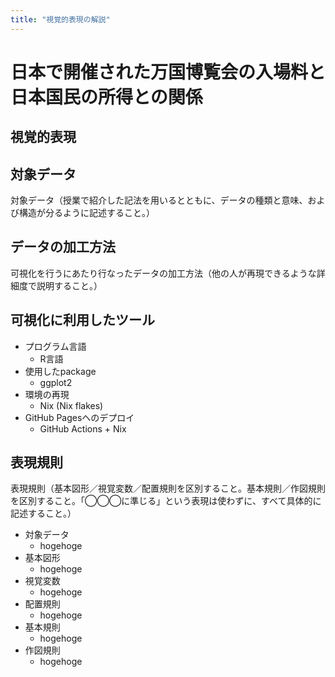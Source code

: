 ```yaml
---
title: "視覚的表現の解説"
---
```


# 日本で開催された万国博覧会の入場料と日本国民の所得との関係

## 視覚的表現

## 対象データ

対象データ（授業で紹介した記法を用いるとともに、データの種類と意味、および構造が分るように記述すること。）

## データの加工方法

可視化を行うにあたり行なったデータの加工方法（他の人が再現できるような詳細度で説明すること。）

## 可視化に利用したツール

- プログラム言語
  - R言語
- 使用したpackage
  - ggplot2
- 環境の再現
  - Nix (Nix flakes)
- GitHub Pagesヘのデプロイ
  - GitHub Actions + Nix

## 表現規則

表現規則（基本図形／視覚変数／配置規則を区別すること。基本規則／作図規則を区別すること。「◯◯◯に準じる」という表現は使わずに、すべて具体的に記述すること。）

- 対象データ
  - hogehoge
- 基本図形
  - hogehoge
- 視覚変数
  - hogehoge
- 配置規則
  - hogehoge
- 基本規則
  - hogehoge
- 作図規則
  - hogehoge
